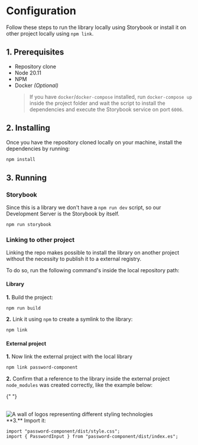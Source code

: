 
<Meta title="Configuration" />

# Configuration

Follow these steps to run the library locally using Storybook or install it on other project locally using `npm link`.

## 1. Prerequisites

- Repository clone
- Node 20.11
- NPM
- Docker _(Optional)_
  > If you have `docker`/`docker-compose` installed, run `docker-compose up` inside the project folder and wait the script to install the dependencies and execute the Storybook service on port `6006`.

## 2. Installing

Once you have the repository cloned locally on your machine, install the dependencies by running:

```bash
npm install
```

## 3. Running

### Storybook

Since this is a library we don't have a `npm run dev` script, so our Development Server is the Storybook by itself.

```bash
npm run storybook
```

### Linking to other project

Linking the repo makes possible to install the library on another project without the necessity to publish it to a external registry.

To do so, run the following command's inside the local repository path:

#### Library

**1.** Build the project:

```bash
npm run build
```

**2.** Link it using `npm` to create a symlink to the library:

```bash
npm link
```

#### External project

**1.** Now link the external project with the local library

```bash
npm link password-component
```

**2.** Confirm that a reference to the library inside the external project `node_modules` was created correctly, like the example below:

{" "}

<br />
<div style={{ padding: 16 }}>
  <img
    src={LinkLibraryReference}
    alt="A wall of logos representing different styling technologies"
  />
</div>
**3.** Import it:

```tsx
import "password-component/dist/style.css";
import { PasswordInput } from "password-component/dist/index.es";
```
